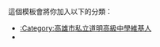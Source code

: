 {{Userbox
  |id= 道明中學<!--[[File:DMHS_logo.gif|43px]]。注意合理使用之规定：“绝对不能将“合理使用”之图片，放入个人的用户页面进行展示。”-->
  |id-c=#EEDA74
  |info=這個用戶是'''[[高雄市私立道明高級中學]]'''的學生、校友或教職人員。
  |info-c=#33A8EF
  |info-s=10
  |border-c=#000000
}} <includeonly>[[Category:高雄市私立道明高級中學維基人|{{PAGENAME}}]]</includeonly>
<noinclude>
<p style="clear: both; padding-top: 2em">
這個模板會將你加入以下的分類：
*[[:Category:高雄市私立道明高級中學維基人]]
*
</p>
</noinclude>